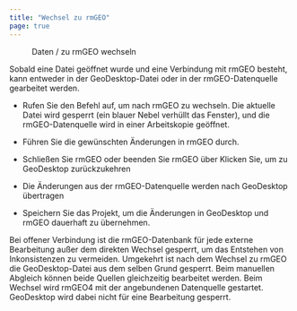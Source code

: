 ```yaml
---
title: "Wechsel zu rmGEO"
page: true
---
```

 <Menu>Daten / zu rmGEO wechseln </Menu> 

Sobald eine Datei ge&#246;ffnet wurde und eine Verbindung mit rmGEO besteht, kann entweder in der GeoDesktop-Datei oder in der rmGEO-Datenquelle gearbeitet werden.


- Rufen Sie den Befehl auf, um nach rmGEO zu wechseln. Die aktuelle Datei wird gesperrt (ein blauer Nebel verh&#252;llt das Fenster), und die rmGEO-Datenquelle wird in einer Arbeitskopie ge&#246;ffnet.

- F&#252;hren Sie die gew&#252;nschten &#196;nderungen in rmGEO durch.

- Schlie&#223;en Sie rmGEO oder beenden Sie rmGEO &#252;ber <Border>Klicken Sie, um zu GeoDesktop zurückzukehren</Border> 
- Die &#196;nderungen aus der rmGEO-Datenquelle werden nach GeoDesktop &#252;bertragen

- Speichern Sie das Projekt, um die &#196;nderungen in GeoDesktop und rmGEO dauerhaft zu &#252;bernehmen.




<Success>
Bei offener Verbindung ist die rmGEO-Datenbank f&#252;r jede externe Bearbeitung au&#223;er dem direkten Wechsel gesperrt, um das Entstehen von Inkonsistenzen zu vermeiden. Umgekehrt ist nach dem Wechsel zu rmGEO die GeoDesktop-Datei aus dem selben Grund gesperrt.
</Success>
 

<Success>
Beim manuellen Abgleich k&#246;nnen beide Quellen gleichzeitig bearbeitet werden. Beim Wechsel wird rmGEO4 mit der angebundenen Datenquelle gestartet. GeoDesktop wird dabei nicht f&#252;r eine Bearbeitung gesperrt.
</Success>
